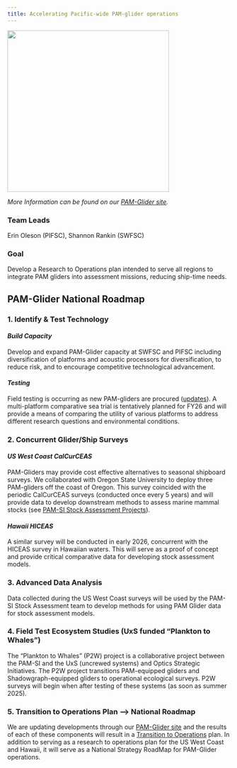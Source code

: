 ```yaml
---
title: Accelerating Pacific-wide PAM-glider operations
---
```


![](/content/images/PAMplatforms_gliders.png){width="365"}

*More Information can be found on our [PAM-Glider site](https://nmfs-ost.github.io/PAM-Glider/content/transitionPlan.html).*

### Team Leads

Erin Oleson (PIFSC), Shannon Rankin (SWFSC)

### Goal

Develop a Research to Operations plan intended to serve all regions to integrate PAM gliders into assessment missions, reducing ship-time needs.

## PAM-Glider National Roadmap

### 1. Identify & Test Technology

#### *Build Capacity*

Develop and expand PAM-Glider capacity at SWFSC and PIFSC including diversification of platforms and acoustic processors for diversification, to reduce risk, and to encourage competitive technological advancement.

#### *Testing*

Field testing is occurring as new PAM-gliders are procured ([updates](https://nmfs-ost.github.io/PAM-Glider/content/gliderRodeo.html)). A multi-platform comparative sea trial is tentatively planned for FY26 and will provide a means of comparing the utility of various platforms to address different research questions and environmental conditions.

### 2. Concurrent Glider/Ship Surveys

#### *US West Coast CalCurCEAS*

PAM-Gliders may provide cost effective alternatives to seasonal shipboard surveys. We collaborated with Oregon State University to deploy three PAM-gliders off the coast of Oregon. This survey coincided with the periodic CalCurCEAS surveys (conducted once every 5 years) and will provide data to develop downstream methods to assess marine mammal stocks (see [PAM-SI Stock Assessment Projects](https://nmfs-ost.github.io/PAM_National_Network/content/SI%20coord/PAM_priority_projects/Stock_projects/Project_1.html)).

#### *Hawaii HICEAS*

A similar survey will be conducted in early 2026, concurrent with the HICEAS survey in Hawaiian waters. This will serve as a proof of concept and provide critical comparative data for developing stock assessment models.

### 3. Advanced Data Analysis

Data collected during the US West Coast surveys will be used by the PAM-SI Stock Assessment team to develop methods for using PAM Glider data for stock assessment models.

### 4. Field Test Ecosystem Studies (UxS funded "Plankton to Whales")

The "Plankton to Whales" (P2W) project is a collaborative project between the PAM-SI and the UxS (uncrewed systems) and Optics Strategic Initiatives. The P2W project transitions PAM-equipped gliders and Shadowgraph-equipped gliders to operational ecological surveys. P2W surveys will begin when after testing of these systems (as soon as summer 2025).

### 5. Transition to Operations Plan --\> National Roadmap

We are updating developments through our [PAM-Glider site](https://nmfs-ost.github.io/PAM-Glider/) and the results of each of these components will result in a [Transition to Operations](https://nmfs-ost.github.io/PAM-Glider/content/transitionPlan.html) plan. In addition to serving as a research to operations plan for the US West Coast and Hawaii, it will serve as a National Strategy RoadMap for PAM-Glider operations.

